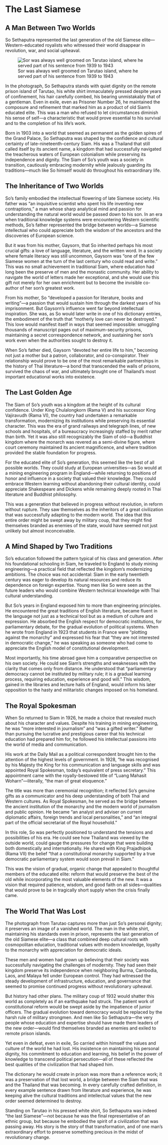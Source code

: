 # The Last Siamese {#sec-last-siamese}

## A Man Between Two Worlds

So Sethaputra represented the last generation of the old Siamese elite—Western-educated royalists who witnessed their world disappear in revolution, war, and social upheaval.

![Sor was always well groomed on Tarutao island, where he served part of his
sentence from 1939 to 1943](assets/images/ch1-SoSethaputra1.jpeg)


In the photograph, So Sethaputra stands with quiet dignity on the remote prison island of Tarutao, his white shirt immaculately pressed despite years of confinement, his hair carefully combed, his bearing unmistakably that of a gentleman. Even in exile, even as Prisoner Number 26, he maintained the composure and refinement that marked him as a product of old Siam's educated elite. This was a man who refused to let circumstances diminish his sense of self—a characteristic that would prove essential to his survival and to the completion of his life's work.

Born in 1903 into a world that seemed as permanent as the golden spires of the Grand Palace, So Sethaputra was shaped by the confidence and cultural certainty of late-nineteenth-century Siam. His was a Thailand that still called itself by its ancient name, a kingdom that had successfully navigated the treacherous waters of European colonialism while preserving its independence and dignity. The Siam of So's youth was a society in transition, cautiously embracing modernity while jealously guarding its traditions—much like So himself would do throughout his extraordinary life.

## The Inheritance of Two Worlds

So's family embodied the intellectual flowering of late Siamese society. His father was "an inquisitive scientist who spent his life inventing new contraptions," a man whose sharp analytical mind and passion for understanding the natural world would be passed down to his son. In an era when traditional knowledge systems were encountering Western scientific methods, So's father represented the bridge between worlds—a Siamese intellectual who could appreciate both the wisdom of the ancestors and the discoveries of European science.

But it was from his mother, Gaysorn, that So inherited perhaps his most crucial gifts: a love of language, literature, and the written word. In a society where female literacy was still uncommon, Gaysorn was "one of the few Siamese women at the turn of the last century who could read and write." This was no small achievement in traditional Siam, where education had long been the preserve of men and the monastic community. Her ability to navigate the world of letters made her exceptional, and she would use this gift not merely for her own enrichment but to become the invisible co-author of her son's greatest work.

From his mother, So "developed a passion for literature, books and writing"—a passion that would sustain him through the darkest years of his imprisonment. But Gaysorn's influence went far beyond intellectual inspiration. She was, as So would later write in one of his dictionary entries, the embodiment of the truth that "motherly love can never be destroyed." This love would manifest itself in ways that seemed impossible: smuggling thousands of manuscript pages out of maximum-security prisons, maintaining a secret correspondence network, and sustaining her son's work even when the authorities sought to destroy it.

When So's father died, Gaysorn "devoted her entire life to him," becoming not just a mother but a patron, collaborator, and co-conspirator. Their relationship would prove to be one of the most remarkable partnerships in the history of Thai literature—a bond that transcended the walls of prisons, survived the chaos of war, and ultimately brought one of Thailand's most important educational works into existence.

## The Last Golden Age

The Siam of So's youth was a kingdom at the height of its cultural confidence. Under King Chulalongkorn (Rama V) and his successor King Vajiravudh (Rama VI), the country had undertaken a remarkable transformation, modernizing its institutions while preserving its essential character. This was the era of grand railways and telegraph lines, of new schools and hospitals, of a bureaucracy increasingly staffed by merit rather than birth. Yet it was also still recognizably the Siam of old—a Buddhist kingdom where the monarch was revered as a semi-divine figure, where court ceremony maintained its ancient magnificence, and where tradition provided the stable foundation for progress.

For the educated elite of So's generation, this seemed like the best of all possible worlds. They could study at European universities—as So would at a mining engineering program in England—while returning to positions of honor and influence in a society that valued their knowledge. They could embrace Western learning without abandoning their cultural identity, could appreciate Shakespeare and Dickens while remaining deeply rooted in Thai literature and Buddhist philosophy.

This was a generation that believed in progress without revolution, in reform without rupture. They saw themselves as the inheritors of a great civilization that was successfully adapting to the modern world. The idea that this entire order might be swept away by military coup, that they might find themselves branded as enemies of the state, would have seemed not just unlikely but almost inconceivable.

## A Mind Shaped by Two Traditions

So's education followed the pattern typical of his class and generation. After his foundational schooling in Siam, he traveled to England to study mining engineering—a practical field that reflected the kingdom's modernizing ambitions. The choice was not accidental: Siam in the early twentieth century was eager to develop its natural resources and reduce its dependence on foreign expertise. Young men like So were seen as the future leaders who would combine Western technical knowledge with Thai cultural understanding.

But So's years in England exposed him to more than engineering principles. He encountered the great traditions of English literature, became fluent in the language not just as a technical tool but as a medium of culture and expression. He absorbed the English respect for democratic institutions, for parliamentary debate, for the gradual evolution of political systems. When he wrote from England in 1923 that students in France were "plotting against the monarchy" and expressed his fear that "they are not interested in democratic change," he was speaking as someone who had come to appreciate the English model of constitutional development.

Most importantly, his time abroad gave him a comparative perspective on his own society. He could see Siam's strengths and weaknesses with the clarity that comes only from distance. He understood that "parliamentary democracy cannot be instituted by military rule; it is a gradual learning process, requiring education, experience and good will." This wisdom, gained in the libraries and lecture halls of England, would inform his later opposition to the hasty and militaristic changes imposed on his homeland.

## The Royal Spokesman

When So returned to Siam in 1926, he made a choice that revealed much about his character and values. Despite his training in mining engineering, he was "more interested in journalism" and "was a gifted writer." Rather than pursuing the lucrative and prestigious career that his technical education had prepared him for, he followed his intellectual passions into the world of media and communication.

His work at the Daily Mail as a political correspondent brought him to the attention of the highest levels of government. In 1928, "he was recognised by his Majesty the King for his communication and language skills and was appointed Royal Spokesman, today's equivalent of press secretary." This appointment came with the royally-bestowed title of "Luang Mahasit Woharn"—literally, "the man of great eloquence."

The title was more than ceremonial recognition; it reflected So's genuine gifts as a communicator and his deep understanding of both Thai and Western cultures. As Royal Spokesman, he served as the bridge between the ancient institution of the monarchy and the modern world of journalism and public opinion. He became "an analyst and adviser on current diplomatic affairs, foreign trends and local personalities," and "an integral part of the official secretariat of the Royal household."

In this role, So was perfectly positioned to understand the tensions and possibilities of his era. He could see how Thailand was viewed by the outside world, could gauge the pressures for change that were building both domestically and internationally. He shared with King Prajadhipok (Rama VII) the belief "that a constitutional monarchy supported by a true democratic parliamentary system would soon prevail in Siam."

This was the vision of gradual, organic change that appealed to thoughtful members of the educated elite: reform that would preserve the best of the old while incorporating the most valuable elements of the new. It was a vision that required patience, wisdom, and good faith on all sides—qualities that would prove to be in tragically short supply when the crisis finally came.

## The World That Was Lost

The photograph from Tarutao captures more than just So's personal dignity; it preserves an image of a vanished world. The man in the white shirt, maintaining his standards even in prison, represents the last generation of the old Siamese elite—a class that combined deep cultural roots with cosmopolitan education, traditional values with modern knowledge, loyalty to the monarchy with appreciation for democratic ideals.

These men and women had grown up believing that their society was successfully navigating the challenges of modernity. They had seen their kingdom preserve its independence when neighboring Burma, Cambodia, Laos, and Malaya fell under European control. They had witnessed the steady development of infrastructure, education, and governance that seemed to promise continued progress without revolutionary upheaval.

But history had other plans. The military coup of 1932 would shatter this world as completely as if an earthquake had struck. The patient work of constitutional reform would be swept aside by the impatience of junior officers. The gradual evolution toward democracy would be replaced by the harsh rule of military strongmen. And men like So Sethaputra—the very people whose education and expertise should have made them leaders of the new order—would find themselves branded as enemies and exiled to remote prison islands.

Yet even in defeat, even in exile, So carried within himself the values and culture of the world he had lost. His insistence on maintaining his personal dignity, his commitment to education and learning, his belief in the power of knowledge to transcend political persecution—all of these reflected the best qualities of the civilization that had shaped him.

The dictionary he would create in prison was more than a reference work; it was a preservation of that lost world, a bridge between the Siam that was and the Thailand that was becoming. In every carefully crafted definition, in every example sentence drawn from literature and experience, he was keeping alive the cultural traditions and intellectual values that the new order seemed determined to destroy.

Standing on Tarutao in his pressed white shirt, So Sethaputra was indeed "the last Siamese"—not because he was the final representative of an ethnic group, but because he embodied the spirit of a civilization that was passing away. His story is the story of that transformation, and of one man's extraordinary effort to preserve something precious in the midst of revolutionary change.